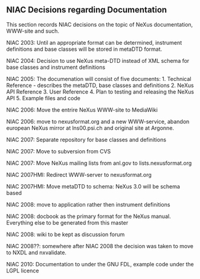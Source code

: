 == NIAC Decisions regarding Documentation ==

This section records NIAC decisions on the topic of NeXus documentation, WWW-site and such.

NIAC 2003: Until an appropriate format can be determined, instrument definitions and base classes will be stored in metaDTD format.

NIAC 2004: Decision to use NeXus meta-DTD instead of XML schema for base classes and instrument definitions

NIAC 2005: The documenation will consist of five documents: 
1. Technical Reference - describes the metaDTD, base classes and definitions 
2. NeXus API Reference 
3. User Reference 
4. Plan to testing and releasing the NeXus API 
5. Example files and code

NIAC 2006: Move the entrire NeXus WWW-site to MediaWiki

NIAC 2006: move to nexusformat.org and a new WWW-service, abandon european NeXus mirror at lns00.psi.ch and original site at Argonne.

NIAC 2007: Separate repository for base classes and definitions

NIAC 2007: Move to subversion from CVS

NIAC 2007: Move NeXus mailing lists from anl.gov to lists.nexusformat.org

NIAC 2007HMI: Redirect WWW-server to nexusformat.org

NIAC 2007HMI: Move metaDTD to schema: NeXus 3.0 will be schema based

NIAC 2008: move to application rather then instrument definitions

NIAC 2008: docbook as the primary format for the NeXus manual. Everything else to be generated from this master

NIAC 2008: wiki to be kept as discussion forum

NIAC 2008??: somewhere after NIAC 2008 the decision was taken to move to NXDL and nxvalidate.

NIAC 2010: Documentation to under the GNU FDL, example code under the LGPL licence